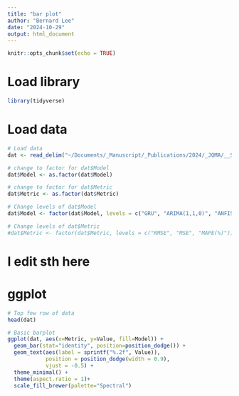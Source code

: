 ```yaml
---
title: "bar plot"
author: "Bernard Lee"
date: "2024-10-29"
output: html_document
---
```


```r
knitr::opts_chunk$set(echo = TRUE)
```

# Load library
```r
library(tidyverse)
```

# Load data
```r
# Load data
dat <- read_delim("~/Documents/_Manuscript/_Publications/2024/_JQMA/__Submission/_01Reviewer_Comments/Raw_Data/dat2.txt")

# change to factor for dat$Model
dat$Model <- as.factor(dat$Model)

# change to factor for dat$Metric
dat$Metric <- as.factor(dat$Metric)

# Change levels of dat$Model
dat$Model <- factor(dat$Model, levels = c("GRU", "ARIMA(1,1,0)", "ANFIS", "GBM", "LSTM"))

# Change levels of dat$Metric
#dat$Metric <- factor(dat$Metric, levels = c("RMSE", "MSE", "MAPE(%)"))
```

# I edit sth here

# ggplot
```r
# Top few row of data
head(dat)

# Basic barplot
ggplot(dat, aes(x=Metric, y=Value, fill=Model)) +
  geom_bar(stat="identity", position=position_dodge()) +
  geom_text(aes(label = sprintf("%.2f", Value)), 
            position = position_dodge(width = 0.9), 
            vjust = -0.5) +
  theme_minimal() +
  theme(aspect.ratio = 1)+
  scale_fill_brewer(palette="Spectral")
```




